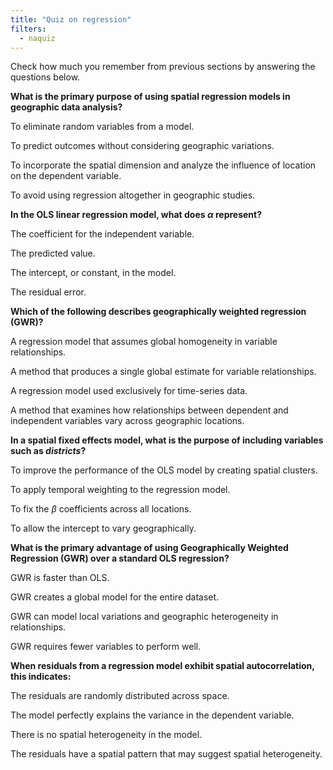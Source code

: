 ```yaml
---
title: "Quiz on regression"
filters:
  - naquiz
---
```


Check how much you remember from previous sections by answering the questions below.

:::::{.question}
**What is the primary purpose of using spatial regression models in geographic data analysis?**

::::{.choices}

:::{.choice}
To eliminate random variables from a model.
:::

:::{.choice}
To predict outcomes without considering geographic variations.
:::

:::{.choice .correct-choice}
To incorporate the spatial dimension and analyze the influence of location on the dependent variable.
:::

:::{.choice}
To avoid using regression altogether in geographic studies.
:::

::::
:::::

:::::{.question}
**In the OLS linear regression model, what does $\alpha$ represent?**

::::{.choices}

:::{.choice}
The coefficient for the independent variable.
:::

:::{.choice}
The predicted value.
:::

:::{.choice .correct-choice}
The intercept, or constant, in the model.
:::

:::{.choice}
The residual error.
:::

::::
:::::

:::::{.question}
**Which of the following describes geographically weighted regression (GWR)?**

::::{.choices}

:::{.choice}
A regression model that assumes global homogeneity in variable relationships.
:::

:::{.choice}
A method that produces a single global estimate for variable relationships.
:::

:::{.choice}
A regression model used exclusively for time-series data.
:::

:::{.choice .correct-choice}
A method that examines how relationships between dependent and independent variables vary across geographic locations.
:::

::::
:::::

:::::{.question}
**In a spatial fixed effects model, what is the purpose of including variables such as *districts*?**

::::{.choices}

:::{.choice}
To improve the performance of the OLS model by creating spatial clusters.
:::

:::{.choice}
To apply temporal weighting to the regression model.
:::

:::{.choice}
To fix the $\beta$ coefficients across all locations.
:::

:::{.choice .correct-choice}
To allow the intercept to vary geographically.
:::

::::
:::::

:::::{.question}
**What is the primary advantage of using Geographically Weighted Regression (GWR) over a standard OLS regression?**

::::{.choices}

:::{.choice}
GWR is faster than OLS.
:::

:::{.choice}
GWR creates a global model for the entire dataset.
:::

:::{.choice .correct-choice}
GWR can model local variations and geographic heterogeneity in relationships.
:::

:::{.choice}
GWR requires fewer variables to perform well.
:::

::::
:::::

:::::{.question}
**When residuals from a regression model exhibit spatial autocorrelation, this indicates:**

::::{.choices}

:::{.choice}
The residuals are randomly distributed across space.
:::

:::{.choice}
The model perfectly explains the variance in the dependent variable.
:::

:::{.choice}
There is no spatial heterogeneity in the model.
:::

:::{.choice .correct-choice}
The residuals have a spatial pattern that may suggest spatial heterogeneity.
:::

::::
:::::

